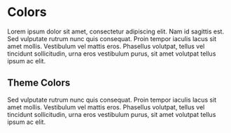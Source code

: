 



<Meta title="Getting Started/Colors" />

# Colors

Lorem ipsum dolor sit amet, consectetur adipiscing elit. Nam id sagittis est. Sed vulputate rutrum nunc quis consequat. Proin tempor iaculis lacus sit amet mollis. Vestibulum vel mattis eros. Phasellus volutpat, tellus vel tincidunt sollicitudin, urna eros vestibulum purus, sit amet volutpat tellus ipsum ac elit.

## Theme Colors

Sed vulputate rutrum nunc quis consequat. Proin tempor iaculis lacus sit amet mollis. Vestibulum vel mattis eros. Phasellus volutpat, tellus vel tincidunt sollicitudin, urna eros vestibulum purus, sit amet volutpat tellus ipsum ac elit.

<ColorPalette>
  <ColorItem title="primary" subtitle="Blue" colors={['#0d6efd']} />
  <ColorItem title="secondary" subtitle="Grey" colors={['#6c757d']} />
  <ColorItem title="success" subtitle="Green" colors={['#198754']} />
  <ColorItem title="danger" subtitle="Red" colors={['#dc3545']} />
  <ColorItem title="warning" subtitle="Yellow" colors={['#ffc107']} />
  <ColorItem title="info" subtitle="Blue" colors={['#0dcaf0']} />
  <ColorItem title="light" subtitle="Grey" colors={['#f8f9fa']} />
  <ColorItem title="dark" subtitle="Black" colors={['#212529']} />
</ColorPalette>